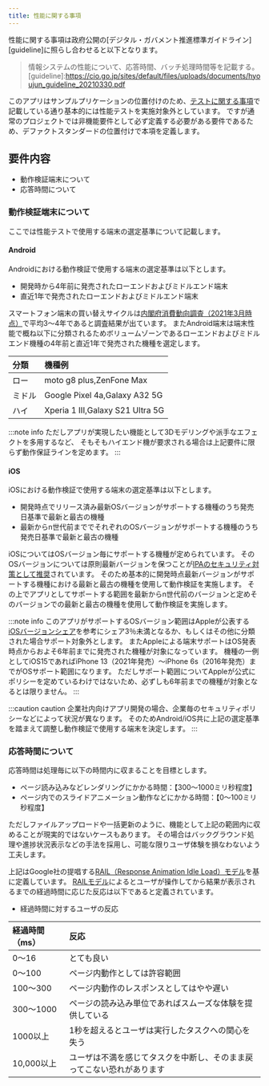 ```yaml
---
title: 性能に関する事項
---
```


性能に関する事項は政府公開の[デジタル・ガバメント推進標準ガイドライン][guideline]に照らし合わせると以下となります。
>情報システムの性能について、応答時間、バッチ処理時間等を記載する。
[guideline]:<https://cio.go.jp/sites/default/files/uploads/documents/hyoujun_guideline_20210330.pdf>

このアプリはサンプルプリケーションの位置付けのため、[テストに関する事項][test]で記載している通り基本的には性能テストを実施対象外としています。
ですが通常のプロジェクトでは非機能要件として必ず定義する必要がある要件であるため、デファクトスタンダードの位置付けで本項を定義します。

[test]:test-outline.mdx

## 要件内容

- 動作検証端末について
- 応答時間について

### 動作検証端末について

ここでは性能テストで使用する端末の選定基準について記載します。

#### Android

Androidにおける動作検証で使用する端末の選定基準は以下とします。

  - 開発時から4年前に発売されたローエンドおよびミドルエンド端末
  - 直近1年で発売されたローエンドおよびミドルエンド端末

スマートフォン端末の買い替えサイクルは[内閣府消費動向調査（2021年3月時点）][search]で平均3〜4年であると調査結果が出ています。
またAndroid端末は端末性能で概ね以下に分類されるためボリュームゾーンであるローエンドおよびミドルエンド機種の4年前と直近1年で発売された機種を選定します。

| 分類              |機種例|
|:-----------------|:-----------------|
|ロー|moto g8 plus,ZenFone Max|
|ミドル|Google Pixel 4a,Galaxy A32 5G|
|ハイ|Xperia 1 III,Galaxy S21 Ultra 5G|

[search]:https://www.esri.cao.go.jp/jp/stat/shouhi/honbun202103.pdf

:::note info
ただしアプリが実現したい機能として3Dモデリングや派手なエフェクトを多用するなど、
そもそもハイエンド機が要求される場合は上記要件に限らず動作保証ラインを定めます。
:::

#### iOS

iOSにおける動作検証で使用する端末の選定基準は以下とします。

 - 開発時点でリリース済み最新OSバージョンがサポートする機種のうち発売日基準で最新と最古の機種
 - 最新からn世代前まででそれぞれのOSバージョンがサポートする機種のうち発売日基準で最新と最古の機種

iOSについてはOSバージョン毎にサポートする機種が定められています。
そのOSバージョンについては原則最新バージョンを保つことが[IPAのセキュリティ対策として推奨][ipasecurity]されています。
そのため基本的に開発時点最新バージョンがサポートする機種における最新と最古の機種を使用して動作検証を実施します。
その上でアプリとしてサポートする範囲を最新からn世代前のバージョンと定めそのバージョンでの最新と最古の機種を使用して動作検証を実施します。

:::note info
このアプリがサポートするOSバージョン範囲はAppleが公表する[iOSバージョンシェア][vershare]を参考にシェア3％未満となるか、もしくはその他に分類された場合サポート対象外とします。
またAppleによる端末サポートはOS発表時点からおよそ6年前までに発売された機種が対象になっています。
機種の一例としてiOS15であればiPhone 13（2021年発売）〜iPhone 6s（2016年発売）までがOSサポート範囲になります。
ただしサポート範囲についてAppleが公式にポリシーを定めているわけではないため、必ずしも6年前までの機種が対象となるとは限りません。
:::

[ipasecurity]:https://www.ipa.go.jp/security/measures/everyday.html
[vershare]:https://developer.apple.com/support/app-store/

:::caution caution
企業社内向けアプリ開発の場合、企業毎のセキュリティポリシーなどによって状況が異なります。
そのためAndroid/iOS共に上記の選定基準を踏まえて調整し動作検証で使用する端末を決定します。
:::

### 応答時間について

応答時間は処理毎に以下の時間内に収まることを目標とします。

  - ページ読み込みなどレンダリングにかかる時間：【300～1000ミリ秒程度】
  - ページ内でのスライドアニメーション動作などにかかる時間：【0～100ミリ秒程度】

ただしファイルアップロードや一括更新のように、機能として上記の範囲内に収めることが現実的ではないケースもあります。
その場合はバックグラウンド処理や進捗状況表示などの手法を採用し、可能な限りユーザ体験を損なわないよう工夫します。

上記はGoogle社の提唱する[RAIL（Response Animation Idle Load）モデル][model]を基に定義しています。
[RAILモデル][model]によるとユーザが操作してから結果が表示されるまでの経過時間に応じた反応は以下であると定義されています。

[model]:<https://web.dev/rail/>

- 経過時間に対するユーザの反応

| 経過時間（ms）     |反応|
|:-----------------|:-----------------|
|0～16| とても良い|
|0～100| ページ内動作としては許容範囲|
|100～300| ページ内動作のレスポンスとしてはやや遅い|
|300～1000| ページの読み込み単位であればスムーズな体験を提供している|
|1000以上| 1秒を超えるとユーザは実行したタスクへの関心を失う|
|10,000以上| ユーザは不満を感じてタスクを中断し、そのまま戻ってこない恐れがあります|
